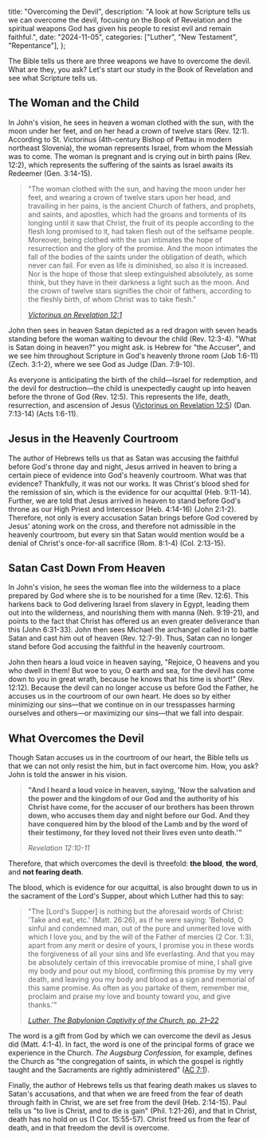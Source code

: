   title: "Overcoming the Devil",
  description: "A look at how Scripture tells us we can overcome the devil, focusing on the Book of Revelation and the spiritual weapons God has given his people to resist evil and remain faithful.",
  date: "2024-11-05",
  categories: ["Luther", "New Testament", "Repentance"],
};

The Bible tells us there are three weapons we have to overcome the devil. What are they, you ask? Let's start our study in the Book of Revelation and see what Scripture tells us.

## The Woman and the Child

In John's vision, he sees in heaven a woman clothed with the sun, with the moon under her feet, and on her head a crown of twelve stars (Rev. 12:1). According to St. Victorinus (4th-century Bishop of Pettau in modern northeast Slovenia), the woman represents Israel, from whom the Messiah was to come. The woman is pregnant and is crying out in birth pains (Rev. 12:2), which represents the suffering of the saints as Israel awaits its Redeemer (Gen. 3:14-15).

> "The woman clothed with the sun, and having the moon under her feet, and wearing a crown of twelve stars upon her head, and travailing in her pains, is the ancient Church of fathers, and prophets, and saints, and apostles, which had the groans and torments of its longing until it saw that Christ, the fruit of its people according to the flesh long promised to it, had taken flesh out of the selfsame people. Moreover, being clothed with the sun intimates the hope of resurrection and the glory of the promise. And the moon intimates the fall of the bodies of the saints under the obligation of death, which never can fail. For even as life is diminished, so also it is increased. Nor is the hope of those that sleep extinguished absolutely, as some think, but they have in their darkness a light such as the moon. And the crown of twelve stars signifies the choir of fathers, according to the fleshly birth, of whom Christ was to take flesh."
>
> <cite>[Victorinus on Revelation 12:1](https://www.newadvent.org/fathers/0712.htm)</cite>

John then sees in heaven Satan depicted as a red dragon with seven heads standing before the woman waiting to devour the child (Rev. 12:3-4). "What is Satan doing in heaven?" you might ask. <Definition lang="hebrew" anchor="satan" text="Satan" /> is Hebrew for "the Accuser", and we see him throughout Scripture in God's heavenly throne room (Job 1:6-11) (Zech. 3:1-2), where we see God as Judge (Dan. 7:9-10).

As everyone is anticipating the birth of the child—Israel for redemption, and the devil for destruction—the child is unexpectedly caught up into heaven before the throne of God (Rev. 12:5). This represents the life, death, resurrection, and ascension of Jesus ([Victorinus on Revelation 12:5](https://www.newadvent.org/fathers/0712.htm)) (Dan. 7:13-14) (Acts 1:6-11).

## Jesus in the Heavenly Courtroom

The author of Hebrews tells us that as Satan was accusing the faithful before God's throne day and night, Jesus arrived in heaven to bring a certain piece of evidence into God's heavenly courtroom. What was that evidence? Thankfully, it was not our works. It was Christ's blood shed for the remission of sin, which is the evidence for our acquittal (Heb. 9:11-14). Further, we are told that Jesus arrived in heaven to stand before God's throne as our High Priest and Intercessor (Heb. 4:14-16) (John 2:1-2). Therefore, not only is every accusation Satan brings before God covered by Jesus' atoning work on the cross, and therefore not admissible in the heavenly courtroom, but every sin that Satan would mention would be a denial of Christ's once-for-all sacrifice (Rom. 8:1-4) (Col. 2:13-15).

## Satan Cast Down From Heaven

In John's vision, he sees the woman flee into the wilderness to a place prepared by God where she is to be nourished for a time (Rev. 12:6). This harkens back to God delivering Israel from slavery in Egypt, leading them out into the wilderness, and nourishing them with manna (Neh. 9:19-21), and points to the fact that Christ has offered us an even greater deliverance than this (John 6:31-33). John then sees Michael the archangel called in to battle Satan and cast him out of heaven (Rev. 12:7-9). Thus, Satan can no longer stand before God accusing the faithful in the heavenly courtroom.

John then hears a loud voice in heaven saying, "Rejoice, O heavens and you who dwell in them! But woe to you, O earth and sea, for the devil has come down to you in great wrath, because he knows that his time is short!" (Rev. 12:12). Because the devil can no longer accuse us before God the Father, he accuses us in the courtroom of our own heart. He does so by either minimizing our sins—that we continue on in our tresspasses harming ourselves and others—or maximizing our sins—that we fall into despair.

## What Overcomes the Devil

Though Satan accuses us in the courtroom of our heart, the Bible tells us that we can not only resist the him, but in fact overcome him. How, you ask? John is told the answer in his vision.

> **"And I heard a loud voice in heaven, saying, 'Now the salvation and the power and the kingdom of our God and the authority of his Christ have come, for the accuser of our brothers has been thrown down, who accuses them day and night before our God. And they have conquered him by the blood of the Lamb and by the word of their testimony, for they loved not their lives even unto death.'"**
>
> <cite>Revelation 12:10-11</cite>

Therefore, that which overcomes the devil is threefold: **the blood**, **the word**, and **not fearing death**.

The blood, which is evidence for our acquittal, is also brought down to us in the sacrament of the Lord's Supper, about which Luther had this to say:

> "The [Lord's Supper] is nothing but the aforesaid words of Christ: 'Take and eat, etc.' (Matt. 26:26), as if he were saying: 'Behold, O sinful and condemned man, out of the pure and unmerited love with which I love you, and by the will of the Father of mercies (2 Cor. 1:3), apart from any merit or desire of yours, I promise you in these words the forgiveness of all your sins and life everlasting. And that you may be absolutely certain of this irrevocable promise of mine, I shall give my body and pour out my blood, confirming this promise by my very death, and leaving you my body and blood as a sign and memorial of this same promise. As often as you partake of them, remember me, proclaim and praise my love and bounty toward you, and give thanks.'"
>
> <cite>[Luther, *The Babylonian Captivity of the Church*, pp. 21–22](https://www.onthewing.org/user/Luther%20-%20Babylonian%20Captivity.pdf)</cite>

The word is a gift from God by which we can overcome the devil as Jesus did (Matt. 4:1-4). In fact, the word is one of the principal forms of grace we experience in the Church. *The Augsburg Confession,* for example, defines the Church as "the congregation of saints, in which the gospel is rightly taught and the Sacraments are rightly administered" ([AC 7:1](https://bookofconcord.org/augsburg-confession/of-the-church/)).

Finally, the author of Hebrews tells us that fearing death makes us slaves to Satan's accusations, and that when we are freed from the fear of death through faith in Christ, we are set free from the devil (Heb. 2:14-15). Paul tells us "to live is Christ, and to die is gain" (Phil. 1:21-26), and that in Christ, death has no hold on us (1 Cor. 15:55-57). Christ freed us from the fear of death, and in that freedom the devil is overcome.
